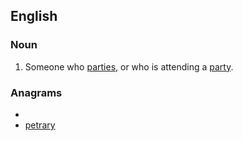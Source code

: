 ==English==

===Noun===
{{en-noun}}

# Someone who [[parties]], or who is attending a [[party]].

===Anagrams===
* {{alphagram|aeprrty}}
* [[petrary#English|petrary]]